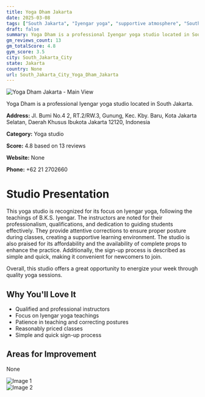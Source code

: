 ```yaml
---
title: Yoga Dham Jakarta
date: 2025-03-08
tags: ["South Jakarta", "Iyengar yoga", "supportive atmosphere", "South Jakarta City"]  
draft: false
summary: Yoga Dham is a professional Iyengar yoga studio located in South Jakarta.
gm_reviews_count: 13
gm_totalScore: 4.8
gym_score: 3.5
city: South_Jakarta_City
state: Jakarta
country: None
url: South_Jakarta_City_Yoga_Dham_Jakarta
---
```


<div className="aspect-[16/9] relative my-8">
  <img 
    src="https://lh5.googleusercontent.com/p/AF1QipOKS-YOo9fdEC_3TELLNAoQaYvyIn2QusjhM8s-=w1920-h1080-k-no"
    alt="Yoga Dham Jakarta - Main View"
    className="object-cover absolute inset-0 w-full h-full rounded-lg"
  />
</div>

Yoga Dham is a professional Iyengar yoga studio located in South Jakarta.

**Address:** Jl. Bumi No.4 2, RT.2/RW.3, Gunung, Kec. Kby. Baru, Kota Jakarta Selatan, Daerah Khusus Ibukota Jakarta 12120, Indonesia

**Category:** Yoga studio

**Score:** 4.8 based on 13 reviews

**Website:** None

**Phone:** +62 21 2702660

# Studio Presentation

This yoga studio is recognized for its focus on Iyengar yoga, following the teachings of B.K.S. Iyengar. The instructors are noted for their professionalism, qualifications, and dedication to guiding students effectively. They provide attentive corrections to ensure proper posture during classes, creating a supportive learning environment. The studio is also praised for its affordability and the availability of complete props to enhance the practice. Additionally, the sign-up process is described as simple and quick, making it convenient for newcomers to join.

Overall, this studio offers a great opportunity to energize your week through quality yoga sessions.

## Why You'll Love It

- Qualified and professional instructors
- Focus on Iyengar yoga teachings
- Patience in teaching and correcting postures
- Reasonably priced classes
- Simple and quick sign-up process

## Areas for Improvement

None

<div className="grid grid-cols-1 xl:grid-cols-2 gap-4 my-8">
<div className="aspect-[4/3] relative"><img src="https://lh3.googleusercontent.com/gps-cs-s/AB5caB9hTp_WoZobAwUu1pdJMpEDql7L56ja7320q0EdKRx_OSBc-j8dzovX-RAgIPuvluaQ8iQmNOWync3msCzo2Q8kP_aRFOIhsyxhvQjBozvX4tUARG9cj3g7Y6R8fkRXAR11KD7b=w1920-h1080-k-no" alt="Image 1" className="object-cover absolute inset-0 w-full h-full rounded-lg" /></div>
<div className="aspect-[4/3] relative"><img src="https://streetviewpixels-pa.googleapis.com/v1/thumbnail?panoid=UcJ3ve3HRORlHbioDMwX7A&cb_client=maps_sv.tactile.gps&w=203&h=100&yaw=174.05223&pitch=0&thumbfov=100" alt="Image 2" className="object-cover absolute inset-0 w-full h-full rounded-lg" /></div>
</div>